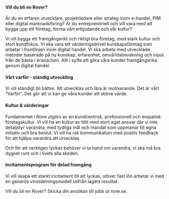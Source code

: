 #### Vill du bli en Rover?

Är du en erfaren utvecklare, projektledare eller strateg inom e-handel, PIM eller digital marknadsföring? Är du entreprenöriell och vill vara med att bygga upp ett företag, forma vårt erbjudande och vår kultur?

​Vi vill bygga ett framgångsrikt och riktigt bra företag, med stark kultur och stort kundfokus. Vi ska vara ett värderingsdrivet kunskapsföretag som arbetar i frontlinjen inom digital handel. Vi ska arbeta med utvecklade metoder baserade på ny kunskap, erfarenhet, omvärldsbevakning och input från de bästa i branschen. Allt i syfte att göra våra kunder framgångsrika genom digital handel.

#### Vårt varför - ständig utveckling

Vi vill ständigt bli bättre. Att utvecklas och lära är motiverande. Det är vårt "Varför”. Det gör att vi kan ge våra kunder ett större värde.

#### Kultur & värderingar

Fundamentet i Rove utgörs av en kundcentrisk, professionell och empatisk företagskultur. Vi vill ha en kultur av tillit med stort eget ansvar där vi inte detaljstyr varandra, med tydliga mål och mandat som uppmanar till egna initiativ och bra beslut. Vi vill ha rak kommunikation med positiv feedback för att hjälpa varandra att utvecklas.

Och för att verkligen lyckas behöver vi ta hand om varandra, vi ska må bra dygnet runt och i livets alla skeden.

#### Incitamentsprogram för delad framgång

Vi vill skapa ett starkt incitament till att lyckas, utöver fast lön arbetar vi med en generös vinstdelningsmodell utifrån lagets resultat.

Vill du bli en Rover? Skicka din ansökan till jobb _at_ rove.se.
